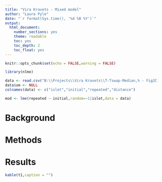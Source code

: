 ```yaml
---
title: "Vira Kravets - Mixed model"
author: "Laura Pyle"
date: "`r format(Sys.time(), '%d %B %Y')`"
output:
  html_document:
    number_sections: yes
    theme: readable
    toc: yes
    toc_depth: 2
    toc_float: yes
---
```


```r
knitr::opts_chunk$set(echo = FALSE,warning = FALSE)

library(nlme)

data <- read.csv("B:\\Projects\\Vira Kravets\\T-Tswap-Median,% - Fig2C.csv")
data$um <- NULL
colnames(data) <- c("islet","initial","repeated","distance")

mod <- lme(repeated ~ initial,random=~1|islet,data = data)

```

# Background

# Methods

# Results

```r
kable(t1,caption = "")
```
<br>

